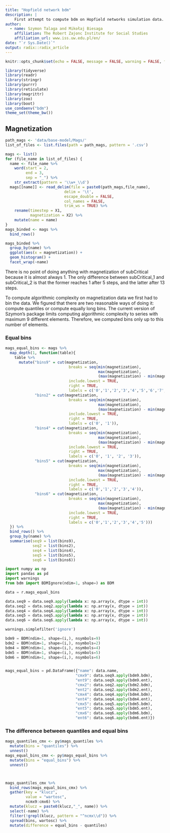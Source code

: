 ```yaml
---
title: "Hopfield network bdm"
description: |
    First attempt to compute bdm on Hopfield networks simulation data.
author:
  - name: Szymon Talaga and Mikołaj Biesaga
    affiliation: The Robert Zajonc Institute for Social Studies
    affiliation_url: www.iss.uw.edu.pl/en/
date: "`r Sys.Date()`"
output: radix::radix_article
---
```


```r
knitr::opts_chunk$set(echo = FALSE, message = FALSE, warning = FALSE, fig.width = 8, fig.asp = 1)
```

```r
library(tidyverse)
library(readr)
library(stringr)
library(purrr)
library(reticulate)
library(magrittr)
library(zoo)
library(boot)
use_condaenv("bdm")
theme_set(theme_bw())
```

## Magnetization

```r
path_mags <- 'data/base-model/Mags/'
list_of_files <- list.files(path = path_mags, pattern = '.csv')

mags <- list()
for (file_name in list_of_files) {
  name <- file_name %>%
    word(start = 2,
         end = 3,
         sep = "_") %>%
    str_extract(pattern = '\\w+_\\d')
  mags[[name]] <- read_delim(file = paste0(path_mags,file_name),
                          delim = '\t',
                          escape_double = FALSE,
                          col_names = FALSE,
                          trim_ws = TRUE) %>%
    rename(timestep = X1,
           magnetization = X2) %>%
    mutate(name = name)
}
mags_binded <- mags %>%
  bind_rows()
```

```r
mags_binded %>%
  group_by(name) %>%
  ggplot(aes(x = magnetization)) +
  geom_histogram() +
  facet_wrap(~name)
```

There is no point of doing anything with magnetization of subCritical because it is almost always 1. The only difference between subCritical_1 and subCritical_2 is that the former reaches 1 after 5 steps, and the latter after 13 steps.

To compute algorithmic complexity on magnetization data we first had to bin the data. We figured that there are two reasonable ways of doing it: compute quantiles or compute equally long bins.  The current version of Szymon's package limits computing algorithmic complexity to series with maximum 9 different elements. Therefore, we computed bins only up to this number of elements.

### Equal bins

```r
mags_equal_bins <- mags %>%
  map_depth(1, function(table){
    table %>%
      mutate("bins9" = cut(magnetization,
                            breaks = seq(min(magnetization),
                                         max(magnetization),
                                         (max(magnetization) - min(magnetization))/9),
                            include.lowest = TRUE,
                            right = TRUE,
                            labels = c('0','1','2','3','4','5','6','7','8')),
             "bins2" = cut(magnetization,
                            breaks = seq(min(magnetization),
                                         max(magnetization),
                                         (max(magnetization) - min(magnetization))/2),
                            include.lowest = TRUE,
                            right = TRUE,
                            labels = c('0', '1')),
             "bins4" = cut(magnetization,
                            breaks = seq(min(magnetization),
                                         max(magnetization),
                                         (max(magnetization) - min(magnetization))/4),
                            include.lowest = TRUE,
                            right = TRUE,
                            labels = c('0', '1', '2', '3')),
             "bins5" = cut(magnetization,
                            breaks = seq(min(magnetization),
                                         max(magnetization),
                                         (max(magnetization) - min(magnetization))/5),
                            include.lowest = TRUE,
                            right = TRUE,
                            labels = c('0','1','2','3','4')),
             "bins6" = cut(magnetization,
                            breaks = seq(min(magnetization),
                                         max(magnetization),
                                         (max(magnetization) - min(magnetization))/6),
                            include.lowest = TRUE,
                            right = TRUE,
                            labels = c('0','1','2','3','4','5')))
  }) %>%
  bind_rows() %>%
  group_by(name) %>%
  summarise(seq9 = list(bins9),
            seq2 = list(bins2),
            seq4 = list(bins4),
            seq5 = list(bins5),
            seq6 = list(bins6))
```

```python
import numpy as np
import pandas as pd
import warnings
from bdm import BDMIgnore(ndim=1, shape=) as BDM

data = r.mags_equal_bins

data.seq9 = data.seq9.apply(lambda x: np.array(x, dtype = int))
data.seq2 = data.seq2.apply(lambda x: np.array(x, dtype = int))
data.seq4 = data.seq4.apply(lambda x: np.array(x, dtype = int))
data.seq5 = data.seq5.apply(lambda x: np.array(x, dtype = int))
data.seq6 = data.seq6.apply(lambda x: np.array(x, dtype = int))

warnings.simplefilter('ignore')

bdm9 = BDM(ndim=1, shape=(i,), nsymbols=9)
bdm2 = BDM(ndim=1, shape=(i,), nsymbols=2)
bdm4 = BDM(ndim=1, shape=(i,), nsymbols=4)
bdm5 = BDM(ndim=1, shape=(i,), nsymbols=5)
bdm6 = BDM(ndim=1, shape=(i,), nsymbols=6)


mags_equal_bins = pd.DataFrame({"name": data.name,
                               "cmx9": data.seq9.apply(bdm9.bdm),
                               "ent9": data.seq9.apply(bdm9.ent),
                               "cmx2": data.seq2.apply(bdm2.bdm),
                               "ent2": data.seq2.apply(bdm2.ent),
                               "cmx4": data.seq4.apply(bdm4.bdm),
                               "ent4": data.seq4.apply(bdm4.ent),
                               "cmx5": data.seq5.apply(bdm5.bdm),
                               "ent5": data.seq5.apply(bdm5.ent),
                               "cmx6": data.seq6.apply(bdm6.bdm),
                               "ent6": data.seq6.apply(bdm6.ent)})
```

### The difference between quantiles and equal bins

```r
mags_quantiles_cmx <- py$mags_quantiles %>%
  mutate(bins = "quantiles") %>%
  unnest()
mags_equal_bins_cmx <- py$mags_equal_bins %>%
  mutate(bins = "equal_bins") %>%
  unnest()



mags_quantiles_cmx %>%
  bind_rows(mags_equal_bins_cmx) %>%
  gather(key = "klucz",
         value = "wartosc",
         ncmx9:cmx6) %>%
  mutate(klucz = paste0(klucz,"_", name)) %>%
  select(-name) %>%
  filter(!grepl(klucz, pattern = "^ncmx\\d")) %>%
  spread(bins, wartosc) %>%
  mutate(difference = equal_bins - quantiles)
  
```


